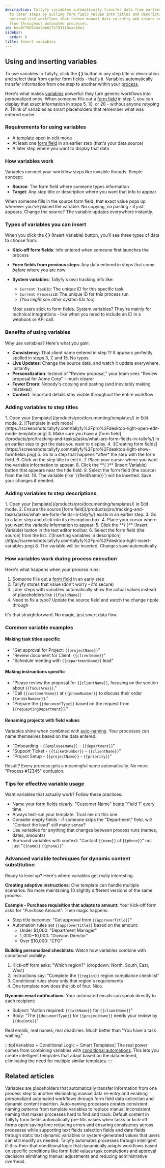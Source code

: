 ```yaml
---
description: Tallyfy variables automatically transfer data from earlier process steps
  to later steps by pulling form field values into titles and descriptions creating
  personalized workflows that reduce manual data re-entry and ensure consistent information
  flow throughout automated processes.
id: bda8f700b34a30e827e793118cae16e1
sidebar:
  order: 6
title: Insert variables
---
```



## Using and inserting variables

To use variables in Tallyfy, click the **{ }** button in any step title or description and select data from earlier form fields - that's it. Variables automatically transfer information from one step to another within your [process](/products/pro/tracking-and-tasks/processes/).

Here's what makes [variables](/products/pro/documenting/templates/variables/) powerful: they turn generic workflows into personalized ones. When someone fills out a [form field](/products/pro/tracking-and-tasks/tasks/what-are-form-fields-in-tallyfy/) in step 1, you can display that exact information in steps 5, 10, or 20 - without anyone retyping it. Think of variables as smart placeholders that remember what was entered earlier.

### Requirements for using variables
- A [template](/products/pro/documenting/templates/) open in edit mode
- At least one [form field](/products/pro/tracking-and-tasks/tasks/what-are-form-fields-in-tallyfy/) in an earlier step (that's your data source)
- A later step where you want to display that data

### How variables work

Variables connect your workflow steps like invisible threads. Simple concept:
- **Source**: The form field where someone types information
- **Target**: Any step title or description where you want that info to appear

When someone fills in the source form field, that exact value pops up wherever you've placed the variable. No copying, no pasting - it just appears. Change the source? The variable updates everywhere instantly.

### Types of variables you can insert

When you click the **{ }** (Insert Variable) button, you'll see three types of data to choose from:

*   **Kick-off form fields**: Info entered when someone first launches the process
*   **Form fields from previous steps**: Any data entered in steps that come *before* where you are now
*   **System variables**: Tallyfy's own tracking info like:
    *   `Current TaskID`: The unique ID for this specific task
    *   `Current ProcessID`: The unique ID for this process run
    *   *(You might see other system IDs too)*

    Most users stick to form fields. System variables? They're mainly for technical integrations - like when you need to include an ID in a webhook or API call.

### Benefits of using variables

Why use variables? Here's what you gain:

- **Consistency**: That client name entered in step 1? It appears perfectly spelled in steps 3, 7, and 15. No typos.
- **Live Updates**: Change the source data, and watch it update everywhere. Instantly.
- **Personalization**: Instead of "Review proposal," your team sees "Review proposal for Acme Corp" - much clearer
- **Fewer Errors**: Nobody's copying and pasting (and inevitably making mistakes)
- **Context**: Important details stay visible throughout the entire workflow

### Adding variables to step titles

<Steps>
1. Open your [template](/products/pro/documenting/templates/) in Edit mode.
2. ![Template in edit mode](https://screenshots.tallyfy.com/tallyfy%2Fpro%2Fdesktop-light-open-edit-mode-template.png)
3. Make sure you have a [form field](/products/pro/tracking-and-tasks/tasks/what-are-form-fields-in-tallyfy/) in an earlier step to get the data you want to display.
4. ![Creating form fields](https://screenshots.tallyfy.com/tallyfy%2Fpro%2Fdesktop-light-show-formfields.png)
5. Go to a step that happens *after* the step with the form field.
6. Click on the step title to edit it.
7. Place your cursor where you want the variable information to appear.
8. Click the **{ }** (Insert Variable) button that appears near the title field.
9. Select the form field (the source) from the list.
10. The variable (like `{{fieldName}}`) will be inserted. Save your changes if needed.
</Steps>

### Adding variables to step descriptions

<Steps>
1. Open your [template](/products/pro/documenting/templates/) in Edit mode.
2. Ensure the source [form field](/products/pro/tracking-and-tasks/tasks/what-are-form-fields-in-tallyfy/) exists in an earlier step.
3. Go to a later step and click into its description box.
4. Place your cursor where you want the variable information to appear.
5. Click the **{ }** (Insert Variable) button in the text editor toolbar.
6. Select the form field (the source) from the list.
7.[Inserting variables in description](https://screenshots.tallyfy.com/tallyfy%2Fpro%2Fdesktop-light-insert-variables.png)
8. The variable will be inserted. Changes save automatically.
</Steps>

### How variables work during process execution

Here's what happens when your process runs:

1. Someone fills out a [form field](/products/pro/tracking-and-tasks/tasks/what-are-form-fields-in-tallyfy/) in an early step
2. Tallyfy stores that value (don't worry - it's secure)
3. Later steps with variables automatically show the actual values instead of placeholders like `{{fieldName}}`
4. Need to fix a typo? Update the source field and watch the change ripple through

It's that straightforward. No magic, just smart data flow.

### Common variable examples

#### Making task titles specific
- "Get approval for Project: `{{projectName}}`"
- "Review document for Client: `{{clientName}}`"
- "Schedule meeting with `{{departmentName}}` lead"

#### Making instructions specific
- "Please review the proposal for `{{clientName}}`, focusing on the section about `{{focusArea}}`."
- "Call `{{customerName}}` at `{{phoneNumber}}` to discuss their order `{{orderNumber}}`."
- "Prepare the `{{documentType}}` based on the request from `{{requestingDepartment}}`."

#### Renaming projects with field values
Variables shine when combined with [auto-naming](/products/pro/tracking-and-tasks/processes/edit-processes/how-can-i-auto-name-a-process-in-tallyfy/). Your processes can name themselves based on the data entered:

- "Onboarding - `{{employeeName}}` - `{{department}}`"
- "Support Ticket - `{{ticketNumber}}` - `{{clientName}}`"
- "Project Setup - `{{projectName}}` - `{{priority}}`"

Result? Every process gets a meaningful name automatically. No more "Process #12345" confusion.

### Tips for effective variable usage

Want variables that actually work? Follow these practices:

- Name your [form fields](/products/pro/tracking-and-tasks/tasks/what-are-form-fields-in-tallyfy/) clearly. "Customer Name" beats "Field 1" every time
- Always test-run your template. Trust me on this one.
- Consider empty fields - if someone skips the "Department" field, will "Contact the lead" still make sense?
- Use variables for anything that changes between process runs (names, dates, amounts)
- Surround variables with context: "Contact `{{name}}` at `{{phone}}`" not just "`{{name}}` `{{phone}}`"

### Advanced variable techniques for dynamic content substitution

Ready to level up? Here's where variables get really interesting.

**Creating adaptive instructions**:
One template can handle multiple scenarios. No more maintaining 10 slightly different versions of the same process.

**Example - Purchase requisition that adapts to amount**:
Your kick-off form asks for "Purchase Amount". Then magic happens:
- Step title becomes: "Get approval from `{{approverTitle}}`"
- Automation rules set `{{approverTitle}}` based on the amount:
  - Under $1,000: "Department Manager"
  - $1,000-$10,000: "Division Director"
  - Over $10,000: "CFO"

**Building personalized checklists**:
Watch how variables combine with conditional visibility:

1. Kick-off form asks: "Which region?" (dropdown: North, South, East, West)
2. Instructions say: "Complete the `{{region}}` region compliance checklist"
3. Conditional rules show only that region's requirements
4. One template now does the job of four. Nice.

**Dynamic email notifications**:
Your automated emails can speak directly to each recipient:
- Subject: "Action required: `{{taskName}}` for `{{clientName}}`"
- Body: "The `{{documentType}}` for `{{projectName}}` needs your review by `{{dueDate}}`"

Real emails, real names, real deadlines. Much better than "You have a task waiting."

:::tip[Variables + Conditional Logic = Smart Templates]
The real power comes from combining variables with [conditional automations](/products/pro/documenting/templates/automations/conditional-visibility-guide/). This lets you create intelligent templates that adapt based on the data entered, eliminating the need for multiple similar templates.
:::


## Related articles
<CardGrid>
<LinkTitleCard header="<b>Templates > Variables</b>" href="/products/pro/documenting/templates/variables/" > Variables are placeholders that automatically transfer information from one process step to another eliminating manual data re-entry and enabling personalized automated workflows through form field data collection and dynamic content insertion. </LinkTitleCard>
<LinkTitleCard header="<b>Edit Processes > Auto-name a process in Tallyfy</b>" href="/products/pro/tracking-and-tasks/processes/edit-processes/how-can-i-auto-name-a-process-in-tallyfy/" > Auto-naming processes creates consistent naming patterns from template variables to replace manual inconsistent naming that makes processes hard to find and track. </LinkTitleCard>
<LinkTitleCard header="<b>Tasks > Set default content for form fields</b>" href="/products/pro/tracking-and-tasks/tasks/how-to-set-default-content-for-form-fields/" > Default content in Tallyfy form fields automatically pre-fills values when tasks or kick-off forms open saving time reducing errors and ensuring consistency across processes while supporting text fields selection fields and date fields through static text dynamic variables or system-generated values that users can still modify as needed. </LinkTitleCard>
<LinkTitleCard header="<b>Tutorials > Create an automation</b>" href="/products/pro/tutorials/how-can-tallyfy-automate-and-streamline-my-processes/" > Tallyfy automates processes through intelligent if-this-then-that conditional logic that dynamically adapts workflows based on specific conditions like form field values task completions and approval decisions eliminating manual adjustments and reducing administrative overhead. </LinkTitleCard>
</CardGrid>